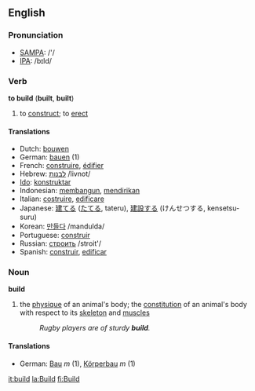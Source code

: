 ==English==
=== Pronunciation ===
*[[w:SAMPA|SAMPA]]: /'/
*[[w:IPA|IPA]]: /bɪld/

=== Verb ===
'''to build''' ('''built''', '''built''')
# to [[construct]]; to [[erect]]
==== Translations ====
*Dutch: [[bouwen]]
*German: [[bauen]] (1)
*French: [[construire]], [[édifier]]
*Hebrew: [[לבנות|לבנות]] /livnot/
*[[Ido]]: [[konstruktar]]
*Indonesian: [[bangun|membangun]], [[diri|mendirikan]]
*Italian: [[costruire]], [[edificare]]
*Japanese: [[建てる]] ([[たてる]], tateru), [[建設]]する (けんせつする, kensetsu-suru)
*Korean: [[만들다]] /mandulda/
*Portuguese: [[construir]]
*Russian: [[строить]] /stroit'/
*Spanish: [[construir]], [[edificar]]

===Noun===
'''build'''
#the [[physique]] of an animal's body; the [[constitution]] of an animal's body with respect to its [[skeleton]] and [[muscle]]s
#:''Rugby players are of sturdy '''build'''.''
====Translations====
*German: [[Bau]] ''m'' (1), [[Körperbau]] ''m'' (1)

[[it:build]]
[[la:Build]]
[[fi:Build]]